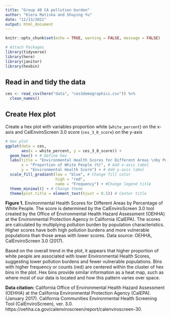 ```yaml
---
title: "Group 48 CA pollution burden"
author: "Kiera Matiska and Shuying Yu"
date: "11/13/2021"
output: html_document
---
```


```r
knitr::opts_chunk$set(echo = TRUE, warning = FALSE, message = FALSE)

# Attach Packages
library(tidyverse)
library(here)
library(janitor)
library(hexbin)
```

## Read in and tidy the data

```r
ces <- read_csv(here("data", "ces3demographics.csv")) %>% 
  clean_names()
```


## Create Hex plot

Create a hex plot with variables proportion white (`white_percent`) on the x-axis and CalEnviroScreen 3.0 score (`ces_3_0_score`) on the y-axis

```r
# Hex plot
ggplot(data = ces, 
       aes(x = white_percent, y = ces_3_0_score)) +
  geom_hex() + # Define hex
  labs(title = "Environmental Health Scores for Different Areas \nby Percentage of White People", # Add title
       x = "Proportion of White People (%)", # Add x-axis label
       y = "Environmental Health Score") + # Add y-axis label
  scale_fill_gradient(low = "blue", # Change fill color
                      high = "red",
                      name = "Frequency") + #Change legend title
  theme_minimal() + # Change theme
  theme(plot.title = element_text(hjust = 0.5)) # Center title
```
**Figure 1.** Environmental Health Scores for Different Areas by Percentage of White People. The score is determined by the CalEnviroScreen 3.0 tool created by the Office of Environmental Health Hazard Assessment (OEHHA) at the Environmental Protection Agency in California (CalEPA). The scores are calculated by multiplying pollution burden by population characteristics. Higher scores have both high pollution burdens and more vulnerable populations than those areas with lower scores. Data source: OEHHA, CalEnviroScreen 3.0 (2017).


Based on the overall trend in the plot, it appears that higher proportion of white people are associated with lower Environmental Health Scores, suggesting lower pollution burdens and fewer vulnerable populations. Bins with higher frequency or counts (red) are centered within the cluster of hex bins in the plot. Hex bins provide similar information as a heat map, such as where most of our data is located and how this pattern varies over space.


**Data citation:** California Office of Environmental Health Hazard Assessment (OEHHA) at the California Environmental Protection Agency (CalEPA). (January 2017). California Communities Environmental Health Screening Tool (CalEnviroScreen), ver. 3.0. https://oehha.ca.gov/calenviroscreen/report/calenviroscreen-30.